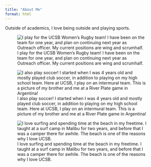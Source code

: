 ```yaml
---
title: "About Me"
format: html
---
```

Outside of academics, I love being outside and playing sports.

![I play for the UCSB Women's Rugby team! I have been on the team for one year, and plan on continuing next year as Outreach officer. My current positions are wing and scrumhalf.](IMG_1561.JPG)

![I also play soccer! I started when I was 4 years old and mostly played club soccer, in addition to playing on my high school team. Here at UCSB, I play on an intermural team. This is a picture of my brother and me at a River Plate game in Argentina!](IMG_2187.JPG)

![I love surfing and spending time at the beach in my freetime. I taught at a surf camp in Malibu for two years, and before that I was a camper there for awhile. The beach is one of the reasons why I love UCSB.](IMG_9201.PNG)
